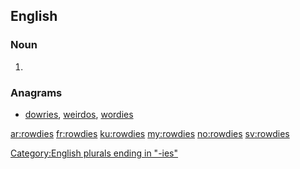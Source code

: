 ==English==

===Noun===
{{head|en|plural}}

# {{plural of|rowdy|lang=en|nocat=1}}

===Anagrams===
* [[dowries#English|dowries]], [[weirdos#English|weirdos]], [[wordies#English|wordies]]
[[Category:English plurals ending in "-ies"]]

[[ar:rowdies]]
[[fr:rowdies]]
[[ku:rowdies]]
[[my:rowdies]]
[[no:rowdies]]
[[sv:rowdies]]